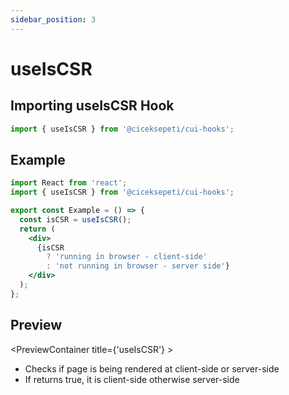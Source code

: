 ```yaml
---
sidebar_position: 3
---
```



# useIsCSR

## Importing useIsCSR Hook

```jsx
import { useIsCSR } from '@ciceksepeti/cui-hooks';
```

## Example

```jsx
import React from 'react';
import { useIsCSR } from '@ciceksepeti/cui-hooks';

export const Example = () => {
  const isCSR = useIsCSR();
  return (
    <div>
      {isCSR
        ? 'running in browser - client-side'
        : 'not running in browser - server side'}
    </div>
  );
};
```

## Preview

<PreviewContainer title={'useIsCSR'} >

- Checks if page is being rendered at client-side or server-side
- If returns true, it is client-side otherwise server-side

<IsCSR />

</PreviewContainer>
